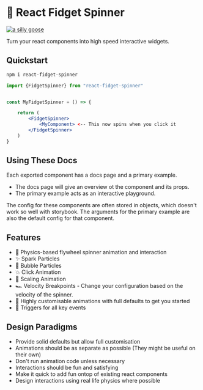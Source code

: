 
<Meta title="Welcome" />

# 🪿 React Fidget Spinner

[![a silly goose](../../design/goose.gif)](#)

Turn your react components into high speed interactive widgets.

## Quickstart

```bash
npm i react-fidget-spinner
```

```jsx
import {FidgetSpinner} from "react-fidget-spinner"


const MyFidgetSpinner = () => {

    return (
        <FidgetSpinner>
            <MyComponent> <-- This now spins when you click it
        </FidgetSpinner>
    )
}
```

## Using These Docs

Each exported component has a docs page and a primary example.

- The docs page will give an overview ot the component and its props.
- The primary example acts as an interactive playground.

The config for these components are often stored in objects, which doesn't work so well with storybook.
The arguments for the primary example are also the default config for that component.


## Features

- 🎡 Physics-based flywheel spinner animation and interaction
- ✨ Spark Particles
- 🫧 Bubble Particles
- 💥 Click Animation
- 🦣 Scaling Animation
- 🏎️ Velocity Breakpoints - Change your configuration based on the velocity of the spinner.
- 🎨 Highly customisable animations with full defaults to get you started
- 🔫 Triggers for all key events


## Design Paradigms

- Provide solid defaults but allow full customisation
- Animations should be as separate as possible (They might be useful on their own)
- Don't run animation code unless necessary
- Interactions should be fun and satisfying
- Make it quick to add fun ontop of existing react components
- Design interactions using real life physics where possible




